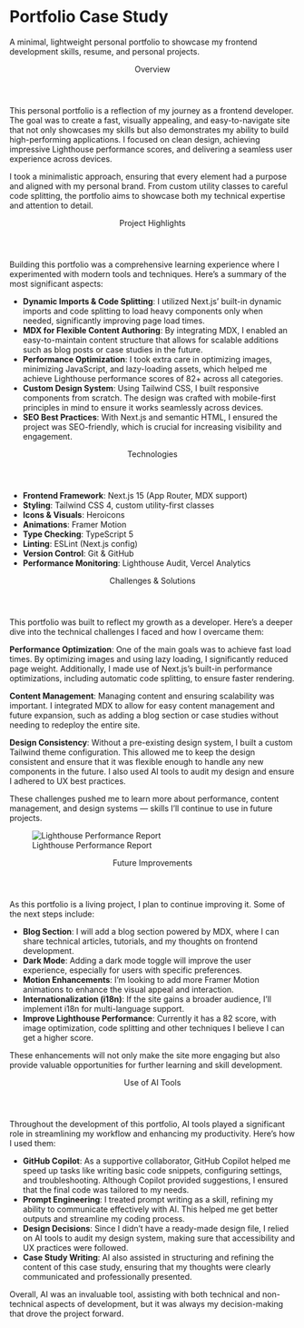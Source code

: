 
# Portfolio Case Study

A minimal, lightweight personal portfolio to showcase my frontend development skills, resume, and personal projects.

<Section>
  <Header>Overview</Header>

  This personal portfolio is a reflection of my journey as a frontend developer. The goal was to create a fast, visually appealing, and easy-to-navigate site that not only showcases my skills but also demonstrates my ability to build high-performing applications. I focused on clean design, achieving impressive Lighthouse performance scores, and delivering a seamless user experience across devices.
  
  I took a minimalistic approach, ensuring that every element had a purpose and aligned with my personal brand. From custom utility classes to careful code splitting, the portfolio aims to showcase both my technical expertise and attention to detail.
</Section>

<Section>
  <ProjectLinks githubRepo="https://github.com/zeynabmvs/zeynab-dev" liveSite="https://zeynab-dev.vercel.app/" />
</Section>

<Section>
  <Header>Project Highlights</Header>

  Building this portfolio was a comprehensive learning experience where I experimented with modern tools and techniques. Here’s a summary of the most significant aspects:

  - **Dynamic Imports & Code Splitting**: I utilized Next.js’ built-in dynamic imports and code splitting to load heavy components only when needed, significantly improving page load times.
  - **MDX for Flexible Content Authoring**: By integrating MDX, I enabled an easy-to-maintain content structure that allows for scalable additions such as blog posts or case studies in the future.
  - **Performance Optimization**: I took extra care in optimizing images, minimizing JavaScript, and lazy-loading assets, which helped me achieve Lighthouse performance scores of 82+ across all categories.
  - **Custom Design System**: Using Tailwind CSS, I built responsive components from scratch. The design was crafted with mobile-first principles in mind to ensure it works seamlessly across devices.
  - **SEO Best Practices**: With Next.js and semantic HTML, I ensured the project was SEO-friendly, which is crucial for increasing visibility and engagement.
</Section>

<Section>
  <Header>Technologies</Header>

  - **Frontend Framework**: Next.js 15 (App Router, MDX support)
  - **Styling**: Tailwind CSS 4, custom utility-first classes
  - **Icons & Visuals**: Heroicons
  - **Animations**: Framer Motion
  - **Type Checking**: TypeScript 5
  - **Linting**: ESLint (Next.js config)
  - **Version Control**: Git & GitHub
  - **Performance Monitoring**: Lighthouse Audit, Vercel Analytics
</Section>

<Section>
  <Header>Challenges & Solutions</Header>

  This portfolio was built to reflect my growth as a developer. Here’s a deeper dive into the technical challenges I faced and how I overcame them:

  **Performance Optimization**: One of the main goals was to achieve fast load times. By optimizing images and using lazy loading, I significantly reduced page weight. Additionally, I made use of Next.js’s built-in performance optimizations, including automatic code splitting, to ensure faster rendering.
  
  **Content Management**: Managing content and ensuring scalability was important. I integrated MDX to allow for easy content management and future expansion, such as adding a blog section or case studies without needing to redeploy the entire site.
  
  **Design Consistency**: Without a pre-existing design system, I built a custom Tailwind theme configuration. This allowed me to keep the design consistent and ensure that it was flexible enough to handle any new components in the future. I also used AI tools to audit my design and ensure I adhered to UX best practices.
  
  These challenges pushed me to learn more about performance, content management, and design systems — skills I’ll continue to use in future projects.
</Section>

<Section>
  <figure className="flex flex-col items-center">
    <img
      src="/portfolio-performance.png"
      alt="Lighthouse Performance Report"
      className="rounded-md object-cover"
    />
    <figcaption className="text-sm text-muted mt-2">
      Lighthouse Performance Report
    </figcaption>
  </figure>
</Section>

<Section>
  <Header>Future Improvements</Header>

  As this portfolio is a living project, I plan to continue improving it. Some of the next steps include:

  - **Blog Section**: I will add a blog section powered by MDX, where I can share technical articles, tutorials, and my thoughts on frontend development.
  - **Dark Mode**: Adding a dark mode toggle will improve the user experience, especially for users with specific preferences.
  - **Motion Enhancements**: I’m looking to add more Framer Motion animations to enhance the visual appeal and interaction.
  - **Internationalization (i18n)**: If the site gains a broader audience, I’ll implement i18n for multi-language support.
  - **Improve Lighthouse Performance**: Currently it has a 82 score, with image optimization, code splitting and other techniques I believe I can get a higher score.
  
  These enhancements will not only make the site more engaging but also provide valuable opportunities for further learning and skill development.
</Section>

<Section>
  <Header>Use of AI Tools</Header>

  Throughout the development of this portfolio, AI tools played a significant role in streamlining my workflow and enhancing my productivity. Here’s how I used them:

  - **GitHub Copilot**: As a supportive collaborator, GitHub Copilot helped me speed up tasks like writing basic code snippets, configuring settings, and troubleshooting. Although Copilot provided suggestions, I ensured that the final code was tailored to my needs.
  - **Prompt Engineering**: I treated prompt writing as a skill, refining my ability to communicate effectively with AI. This helped me get better outputs and streamline my coding process.
  - **Design Decisions**: Since I didn’t have a ready-made design file, I relied on AI tools to audit my design system, making sure that accessibility and UX practices were followed.
  - **Case Study Writing**: AI also assisted in structuring and refining the content of this case study, ensuring that my thoughts were clearly communicated and professionally presented.

  Overall, AI was an invaluable tool, assisting with both technical and non-technical aspects of development, but it was always my decision-making that drove the project forward.
</Section>
